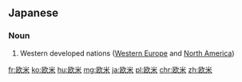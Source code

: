 ==Japanese==
{{ja-kanjitab|おう|べい|yomi=o}}

===Noun===
{{ja-noun|おうべい|kyu=歐米}}

# Western developed nations ([[Western Europe]] and [[North America]])

[[fr:欧米]]
[[ko:欧米]]
[[hu:欧米]]
[[mg:欧米]]
[[ja:欧米]]
[[pl:欧米]]
[[chr:欧米]]
[[zh:欧米]]